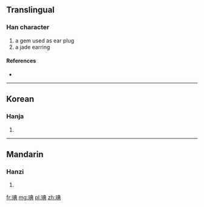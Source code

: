 ==Translingual==

===Han character===
{{Han char|rn=96|rad=玉|as=08|sn=12|four=1518<sub>1</sub>|canj=一土廿月金 (MGTBC)}}

# a gem used as ear plug
# a jade earring

====References====
* {{Han ref|kx=0734.170|dkj=21056|dj=1146.190|hdz=21122.030|uh=7420|ud=29728|bh=DAA9|bd=55977}}

----

==Korean==

===Hanja===
{{ko-hanja|hangeul=전|eumhun=|rv=jeon|mr=chŏn|y=cen}}

# {{defn|lang=ko|sort=玉08}}

----

==Mandarin==

===Hanzi===
{{cmn-hanzi|pin=[[diǎn]] ([[dian3]])|wg=tien<sup>3</sup>}}

# {{defn|lang=cmn|sort=玉08}}

[[fr:琠]]
[[mg:琠]]
[[pl:琠]]
[[zh:琠]]